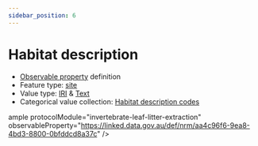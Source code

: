 ```yaml
---
sidebar_position: 6
---
```



# Habitat description

- [Observable property](/viewers/dawe-vocabs?uri=https://linked.data.gov.au/def/nrm/aa4c96f6-9ea8-4bd3-8800-0bfddcd8a37c) definition
- Feature type: [site](http://linked.data.gov.au/def/tern-cv/e1c7c434-1321-4601-9079-e837b7ffc293)
- Value type: [IRI](https://w3id.org/tern/ontologies/tern/IRI) & [Text](https://w3id.org/tern/ontologies/tern/Text)
- Categorical value collection: [Habitat description codes](/viewers/dawe-vocabs?uri=https://linked.data.gov.au/def/nrm/c19a0098-1f3f-4bc2-b84d-fdb6d4e24d6f)

<Example
  protocolModule="invertebrate-leaf-litter-extraction"
  observableProperty="https://linked.data.gov.au/def/nrm/aa4c96f6-9ea8-4bd3-8800-0bfddcd8a37c"
/>
ample protocolModule="invertebrate-leaf-litter-extraction" observableProperty="https://linked.data.gov.au/def/nrm/aa4c96f6-9ea8-4bd3-8800-0bfddcd8a37c"
/>
